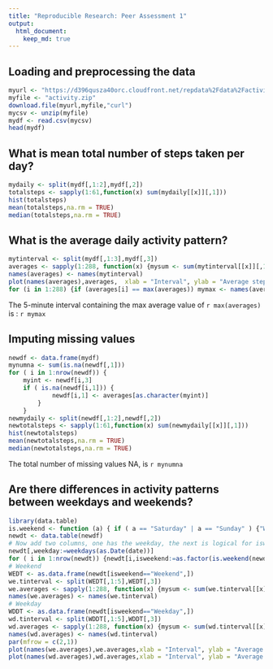 ```yaml
---
title: "Reproducible Research: Peer Assessment 1"
output: 
  html_document:
    keep_md: true
---
```



## Loading and preprocessing the data
```r
myurl <- "https://d396qusza40orc.cloudfront.net/repdata%2Fdata%2Factivity.zip"
myfile <- "activity.zip"
download.file(myurl,myfile,"curl")
mycsv <- unzip(myfile)
mydf <- read.csv(mycsv)
head(mydf)
```


## What is mean total number of steps taken per day?
```r
mydaily <- split(mydf[,1:2],mydf[,2])
totalsteps <- sapply(1:61,function(x) sum(mydaily[[x]][,1]))
hist(totalsteps)
mean(totalsteps,na.rm = TRUE)
median(totalsteps,na.rm = TRUE)
```

## What is the average daily activity pattern?
```r
mytinterval <- split(mydf[,1:3],mydf[,3])
averages <- sapply(1:288, function(x) {mysum <- sum(mytinterval[[x]][,1], na.rm = TRUE) ; mysum/length(mytinterval[[x]][,1])})
names(averages) <- names(mytinterval)
plot(names(averages),averages,  xlab = "Interval", ylab = "Average steps", type ="l")
for (i in 1:288) {if (averages[i] == max(averages)) mymax <- names(averages)[i] }
```

The 5-minute interval containing the max average value of `r max(averages)` is :    `r mymax`


## Imputing missing values
```r
newdf <- data.frame(mydf)
mynumna <- sum(is.na(newdf[,1]))
for ( i in 1:nrow(newdf)) {
    myint <- newdf[i,3]
    if ( is.na(newdf[i,1])) {
            newdf[i,1] <- averages[as.character(myint)] 
        }
    }
newmydaily <- split(newdf[,1:2],newdf[,2])
newtotalsteps <- sapply(1:61,function(x) sum(newmydaily[[x]][,1]))
hist(newtotalsteps)
mean(newtotalsteps,na.rm = TRUE)
median(newtotalsteps,na.rm = TRUE)
```

The total number of missing values NA, is `r mynumna` 

## Are there differences in activity patterns between weekdays and weekends?
```r
library(data.table)
is.weekend <- function (a) { if ( a == "Saturday" | a == "Sunday" ) {"Weekend"} else {"Weekday"}}
newdt <- data.table(newdf)
# Now add two columns, one has the weekday, the next is logical for isweekend
newdt[,weekday:=weekdays(as.Date(date))]
for ( i in 1:nrow(newdt)) {newdt[i,isweekend:=as.factor(is.weekend(newdt[i,weekday]))] }
# Weekend
WEDT <- as.data.frame(newdt[isweekend=="Weekend",])
we.tinterval <- split(WEDT[,1:5],WEDT[,3])
we.averages <- sapply(1:288, function(x) {mysum <- sum(we.tinterval[[x]][,1], na.rm = TRUE) ; mysum/length(we.tinterval[[x]][,1])})
names(we.averages) <- names(we.tinterval)
# Weekday
WDDT <- as.data.frame(newdt[isweekend=="Weekday",])
wd.tinterval <- split(WDDT[,1:5],WDDT[,3])
wd.averages <- sapply(1:288, function(x) {mysum <- sum(wd.tinterval[[x]][,1], na.rm = TRUE) ; mysum/length(wd.tinterval[[x]][,1])})
names(wd.averages) <- names(wd.tinterval)
par(mfrow = c(2,1))
plot(names(we.averages),we.averages,xlab = "Interval", ylab = "Average steps", type ="l")
plot(names(wd.averages),wd.averages,xlab = "Interval", ylab = "Average steps", type ="l")
```










